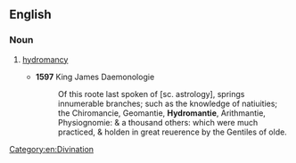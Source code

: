 ==English==

===Noun===
{{en-noun|-}}

# {{archaic}} [[hydromancy]]
#*'''1597''' King James Daemonologie
#*:Of this roote last spoken of [sc. astrology], springs innumerable branches; such as the knowledge of natiuities; the Chiromancie, Geomantie, '''Hydromantie''', Arithmantie, Physiognomie: & a thousand others: which were much practiced, & holden in great reuerence by the Gentiles of olde.

[[Category:en:Divination]]